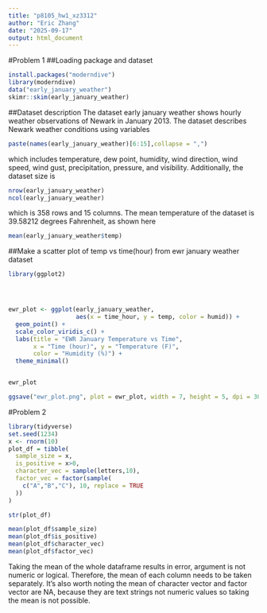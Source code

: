 ```yaml
---
title: "p8105_hw1_xz3312"
author: "Eric Zhang"
date: "2025-09-17"
output: html_document
---
```

#Problem 1
##Loading package and dataset
```r
install.packages("moderndive")
library(moderndive)
data("early_january_weather")
skimr::skim(early_january_weather)
```

##Dataset description
The dataset early january weather shows hourly weather observations of Newark in January 2013. The dataset describes Newark weather conditions using variables
```r
paste(names(early_january_weather)[6:15],collapse = ",")
```
which includes temperature, dew point, humidity, wind direction, wind speed, wind gust, precipitation, pressure, and visibility. Additionally, the dataset size is
```r
nrow(early_january_weather)
ncol(early_january_weather)
```
which is 358 rows and 15 columns. The mean temperature of the dataset is 39.58212 degrees Fahrenheit, as shown here
```r
mean(early_january_weather$temp)
```


##Make a scatter plot of temp vs time(hour) from ewr january weather dataset
```r
library(ggplot2)




ewr_plot <- ggplot(early_january_weather,
                   aes(x = time_hour, y = temp, color = humid)) +
  geom_point() +
  scale_color_viridis_c() +
  labs(title = "EWR January Temperature vs Time",
       x = "Time (hour)", y = "Temperature (F)",
       color = "Humidity (%)") +
  theme_minimal()


ewr_plot

ggsave("ewr_plot.png", plot = ewr_plot, width = 7, height = 5, dpi = 300)

```

#Problem 2
```r
library(tidyverse)
set.seed(1234)
x <- rnorm(10)
plot_df = tibble(
  sample_size = x,
  is_positive = x>0,
  character_vec = sample(letters,10),
  factor_vec = factor(sample(
    c("A","B","C"), 10, replace = TRUE
  ))
)

str(plot_df)
```
```r
mean(plot_df$sample_size)
mean(plot_df$is_positive)
mean(plot_df$character_vec)
mean(plot_df$factor_vec)
```
Taking the mean of the whole dataframe results in error, argument is not numeric or logical. Therefore, the mean of each column needs to be taken separately. It's also worth noting the mean of character vector and factor vector are NA, because they are text strings not numeric values so taking the mean is not possible.







